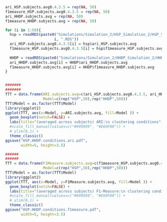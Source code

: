 

```r
ari_HSP.subjects.avg0.4.3.5 = rep(NA, 50)
f1measure_HSP.subjects.avg0.4.3.5 = rep(NA, 50)
ari_HHDP.subjects.avg = rep(NA, 50)
f1measure_HHDP.subjects.avg = rep(NA, 50)

for (i in 1:50){
  hsp = readRDS(paste0("Simulations/Simulation_2/HSP_Simulation_2/HSP_Simulation_2_Results/HSP_Simulation_Results_Seeds",
                      i, ".RDS"))
  ari_HSP.subjects.avg0.4.3.5[i] = hsp$ari_HSP.subjects.avg
  f1measure_HSP.subjects.avg0.4.3.5[i] = hsp$f1measure_HSP.subjects.avg
  
  HHDP = readRDS(paste0("Simulations/Simulation_2/HHDP_Simulation_2/HHDP_Simulation_Results_Seeds", i, ".RDS"))
  ari_HHDP.subjects.avg[i] = HHDP$ari_HHDP.subjects.avg
  f1measure_HHDP.subjects.avg[i] = HHDP$f1measure_HHDP.subjects.avg
}


#######
#######
TTT = data.frame(ARI.subjects.avg=c(ari_HSP.subjects.avg0.4.3.5, ari_HHDP.subjects.avg),
                 Model=c(rep("HSP",50),rep("HHDP",50)))
TTT$Model = as.factor(TTT$Model)
library(ggplot2)
ggplot(TTT, aes(x=Model, y=ARI.subjects.avg, fill=Model )) + 
  geom_boxplot(notch=FALSE) + 
  labs(title="(averaged across subjects) ARI:\n clustering conditions", x="Models", y="Adjusted Rand Index") +
  #scale_fill_manual(values=c("#999999", "#E69F00")) + 
  # ylim(0,1) +
  theme_classic()
ggsave("HSP.HHDP.conditions.ari.pdf",
       width=5, height=3.5)

######
######
TTT = data.frame(F1Measure.subjects.avg=c(f1measure_HSP.subjects.avg0.4.3.5, f1measure_HHDP.subjects.avg),
                 Model=c(rep("HSP",50),rep("HHDP",50)))
TTT$Model = as.factor(TTT$Model)
library(ggplot2)
ggplot(TTT, aes(x=Model, y=F1Measure.subjects.avg, fill=Model )) + 
  geom_boxplot(notch=FALSE) + 
  labs(title="(averaged across subjects) F1-Measure:\n clustering conditions", x="Models", y="F1 Measure") +
  #scale_fill_manual(values=c("#999999", "#E69F00")) + 
  # ylim(0,1) +
  theme_classic()
ggsave("HSP.HHDP.conditions.f1measure.pdf",
       width=5, height=3.5)
```




